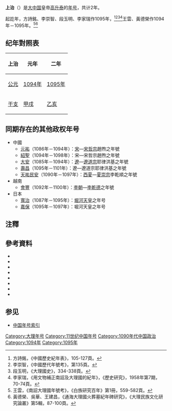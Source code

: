 {{Eranamebox|年号=上治
|起讫时间= 1094年－1095年
|政权= [[大中国|大中国]]
|帝王=[[高升泰|高升泰]]
|历时= 2年
|timeline=<timeline>
ImageSize  = width:200 height:50
PlotArea   = width:180 height:30 left:10 bottom:20
TimeAxis   = orientation:horizontal
DateFormat = yyyy
Period     = from:937 till:1254
AlignBars  = early
ScaleMajor = increment:50 start:937
Colors =
  id:canvas value:rgb(1,1,0.85)
BackgroundColors = canvas:canvas
PlotData =
  width:15 color:black
  bar:era from:start till:end
  bar:era from:1094 till:1095 color:red
</timeline>
|说明= <span style="color: red">上治</span>在'''大理'''时期的位置。
}}
'''上治'''（{{kj|1094年||1095年|}}）是[[大中国|大中国]]皇帝[[高升泰|高升泰]]的[[年号|年号]]，共计2年。

起訖年，方詩銘、李崇智、段玉明、李家瑞作1095年，<ref>方詩銘，《中國歷史紀年表》，105-127頁。</ref><ref>李崇智，《中國歷代年號考》，第135頁。</ref><ref>段玉明，《大理國史》，334-338頁。</ref><ref>李家瑞，《用文物補正南詔及大理國的紀年》，《歷史研究》，1958年第7期，70-74頁。</ref>王雲、黃德榮作1094年－1095年。<ref>王雲，《南詔大理國年號考》，《白族研究百年》第1冊，559-582頁。</ref><ref>黃德榮、吳華、王建昌，《通海大理國火葬墓紀年碑研究》，《大理民族文化研究論叢》第5輯，87-100頁。</ref>

==纪年對照表==
{| class="wikitable"  style="text-align:center;"
!上治!!元年!!二年
|-
![[公元|公元]]
|[[1094年|1094年]]||[[1095年|1095年]]
|-
![[干支|干支]]
|[[甲戌|甲戌]]||[[乙亥|乙亥]]
|}

==同期存在的其他政权年号==
*中國
**[[元祐_(年號)|元祐]]（1086年－1094年）：[[北宋|宋]]—[[宋哲宗|宋哲宗]]趙煦之年號
**[[紹聖|紹聖]]（1094年－1098年）：宋—宋哲宗趙煦之年號
**[[大安_(辽朝)|大安]]（1085年－1094年）：[[遼朝|遼]]—[[遼道宗|遼道宗]]耶律洪基之年號
**[[壽昌|壽昌]]（1095年－1101年）：遼—遼道宗耶律洪基之年號
**[[天祐民安|天祐民安]]（1090年－1097年）：[[西夏|西夏]]—[[夏崇宗|夏崇宗]]李乾順之年號
*越南
**[[會豐|會豐]]（1092年－1100年）：[[李朝_(越南)|李朝]]—[[李乾德|李乾德]]之年號
*日本
**[[寬治|寬治]]（1087年－1095年）：[[堀河天皇|堀河天皇]]之年号
**[[嘉保|嘉保]]（1095年－1097年）：堀河天皇之年号

==注釋==
{{Reflist}}

==參考資料==
*{{zh}}{{Cite book| author =[[方詩銘|方詩銘]]| title =中國歷史紀年表| edition = | url = |date=2007-03| publisher =上海人民出版社| location = | ISBN =9787208067899}}
*{{zh}}{{Cite book| author =[[鄧洪波|鄧洪波]]| title =東亞歷史年表| edition = | url = |date=2005-03| publisher =國立臺灣大學出版中心| location = | ISBN =9789860005189}}
*{{zh}}{{Cite book| author =[[李崇智|李崇智]]| title =中國歷代年號考| edition = | url = |date=2004-12| publisher =中華書局| location = | ISBN =9787101025125}}
*{{zh}}{{Cite book| author =[[段玉明|段玉明]]| title =大理國史| edition = | url = |date=2001-01| publisher =雲南人民出版社| location = | ISBN =9787811128109}}
*{{zh}}{{Cite book| author =[[趙寅松|趙寅松]]主編| title =白族研究百年| edition = | url = |date=2008-04| publisher =民族出版社| location = | ISBN =9787105092178}}
*{{zh}}{{Cite book| author =[[木芹|木芹]]| title =南詔野史會証| edition = | url = |date=1990-03| publisher =雲南人民出版社| location = | ISBN =7222005412}}
*{{zh}}{{Cite book| author =[[尤中|尤中]]| title =尤中文集| edition = | url = |date=2009-08| publisher =雲南人民出版社| location = | ISBN =9787811128109}}
*{{zh}}{{Cite book| author =[[寸雲激|寸雲激]]| title =大理民族文化研究論叢：第5輯| edition = | url = |date=2012-07| publisher =民族出版社| location = | ISBN =9787105119691}}

== 参见 ==
*[[中国年号索引|中国年号索引]]

{{年号|[[天祐_(大理)|天祐]]|[[中国年号列表|大理年号]]|[[天授_(大理)|天授]]}}
{{大理国年号}}

[[Category:大理年号|Category:大理年号]]
[[Category:11世纪中国年号|Category:11世纪中国年号]]
[[Category:1090年代中国政治|Category:1090年代中国政治]]
[[Category:1094年|Category:1094年]]
[[Category:1095年|Category:1095年]]